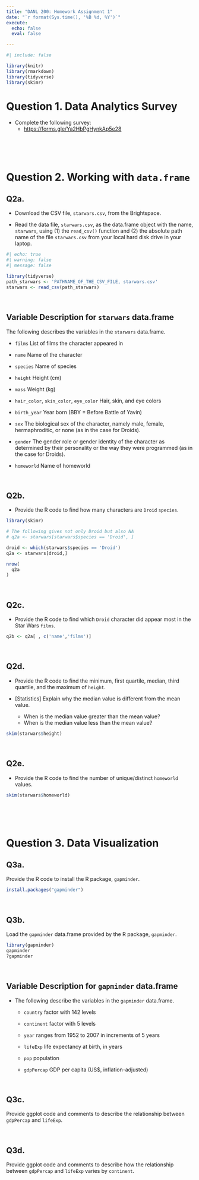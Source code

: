 ```yaml
---
title: "DANL 200: Homework Assignment 1"
date: "`r format(Sys.time(), '%B %d, %Y')`"
execute: 
  echo: false
  eval: false

---
```

```r
#| include: false

library(knitr)
library(rmarkdown)
library(tidyverse)
library(skimr)
```

# Question 1. Data Analytics Survey

- Complete the following survey:
  - [https://forms.gle/Ya2HbPgHynkAp5e28](https://forms.gle/Ya2HbPgHynkAp5e28)
  

<br><br><br>

# Question 2. Working with `data.frame`

## Q2a.
- Download the CSV file, `starwars.csv`, from the Brightspace. 

- Read the data file, `starwars.csv`, as the data.frame object with the name, `starwars`, using (1) the `read_csv()` function and (2) the absolute path name of the file `starwars.csv` from your local hard disk drive in your laptop.

```r
#| echo: true
#| warning: false
#| message: false

library(tidyverse)
path_starwars <- 'PATHNAME_OF_THE_CSV_FILE, starwars.csv'
starwars <- read_csv(path_starwars)
```

<br>

## Variable Description for `starwars` data.frame

The following describes the variables in the `starwars` data.frame.


- `films`
List of films the character appeared in

- `name`
Name of the character

- `species`
Name of species

- `height`
Height (cm)

- `mass`
Weight (kg)

- `hair_color`, `skin_color`, `eye_color`
Hair, skin, and eye colors

- `birth_year`
Year born (BBY = Before Battle of Yavin)

- `sex`
The biological sex of the character, namely male, female, hermaphroditic, or none (as in the case for Droids).

- `gender`
The gender role or gender identity of the character as determined by their personality or the way they were programmed (as in the case for Droids).

- `homeworld`
Name of homeworld


<br>

## Q2b.
- Provide the R code to find how many characters are `Droid` `species`.

```r
library(skimr)

# The following gives not only Droid but also NA
# q2a <- starwars[starwars$species == 'Droid', ]

droid <- which(starwars$species == 'Droid')
q2a <- starwars[droid,]

nrow(
  q2a
)
```

<br>

## Q2c.
- Provide the R code to find which `Droid` character did appear most in the Star Wars `films`.

```r
q2b <- q2a[ , c('name','films')]
```


<br>

## Q2d.
- Provide the R code to find the minimum, first quartile, median, third quartile, and the maximum of `height`.

- [Statistics] Explain why the median value is different from the mean value.
  - When is the median value greater than the mean value?
  - When is the median value less than the mean value?

```r
skim(starwars$height)
```

<br>

## Q2e.
- Provide the R code to find the number of unique/distinct `homeworld` values.


```r
skim(starwars$homeworld)
```


<br><br><br>

# Question 3. Data Visualization

## Q3a.
Provide the R code to install the R package, `gapminder`.

```r
install.packages("gapminder")
```

<br>

## Q3b.
Load the `gapminder` data.frame provided by the R package, `gapminder`.


```r
library(gapminder)
gapminder
?gapminder
```


<br>


## Variable Description for `gapminder` data.frame

- The following describe the variables in the `gapminder` data.frame.

  - `country`
  factor with 142 levels
  
  - `continent`
  factor with 5 levels
  
  - `year`
  ranges from 1952 to 2007 in increments of 5 years
  
  - `lifeExp`
  life expectancy at birth, in years
  
  - `pop`
  population
  
  - `gdpPercap`
  GDP per capita (US$, inflation-adjusted)

<br>

## Q3c.
Provide ggplot code and comments to describe the relationship between `gdpPercap` and `lifeExp`.

<br>

## Q3d.
Provide ggplot code and comments to describe how the relationship between `gdpPercap` and `lifeExp` varies by `continent`.

<br>
